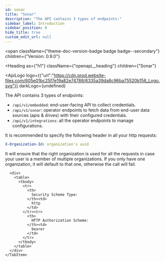 ```yaml
---
id: sonar
title: "Sonar"
description: "The API contains 3 types of endpoints:"
sidebar_label: Introduction
sidebar_position: 0
hide_title: true
custom_edit_url: null
---
```



<span
  className={"theme-doc-version-badge badge badge--secondary"}
  children={"Version: 0.9.0"}
>
</span>

<Heading
  as={"h1"}
  className={"openapi__heading"}
  children={"Sonar"}
>
</Heading>

<ApiLogo
  logo={{"url":"https://cdn.prod.website-files.com/605e01bc25f7e19a82e74788/6335a39da8c96ba75520b156_Logo.svg"}}
  darkLogo={undefined}
>
  
</ApiLogo>


The API contains 3 types of endpoints:
- `/api/v1/embedded`: end-user-facing API to collect credentials.
- `/api/v1/sonar`: operator endpoints to fetch data from end-user data sources (apis & drives) with their configured credentials.
- `/api/v1/integrations`: all the operator endpoints to manage configurations.

It is recommended to specify the following header in all your http requests:
```yaml
X-Organization-Id: organization's uuid
```
It will ensure that the right organization is used for all the requests in case your user is a member of multiple organizations.
If you only have one organization, it will default to that one, otherwise the call will fail.


<div
  style={{"marginBottom":"2rem"}}
>
  <Heading
    id={"authentication"}
    as={"h2"}
    className={"openapi-tabs__heading"}
    children={"Authentication"}
  >
  </Heading><SchemaTabs
    className={"openapi-tabs__security-schemes"}
  >
    <TabItem
      label={"HTTP: Bearer Auth"}
      value={"HTTPBearer"}
    >
      
      
      
      
      <div>
        <table>
          <tbody>
            <tr>
              <th>
                Security Scheme Type:
              </th><td>
                http
              </td>
            </tr><tr>
              <th>
                HTTP Authorization Scheme:
              </th><td>
                bearer
              </td>
            </tr>
          </tbody>
        </table>
      </div>
    </TabItem>
  </SchemaTabs>
</div>
      
